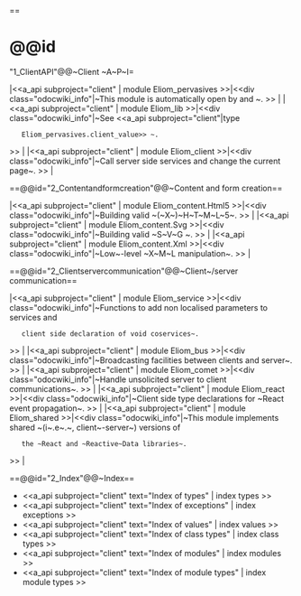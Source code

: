 ==

=@@id="1_ClientAPI"@@~Client ~A~P~I=




|<<a_api subproject="client" | module Eliom_pervasives >>|<<div class="odocwiki_info"|~This module is automatically open by {{{eliomc}}} and {{{js_of_eliom}}}~.
>>
|
|<<a_api subproject="client" | module Eliom_lib >>|<<div class="odocwiki_info"|~See <<a_api subproject="client"|type
    Eliom_pervasives.client_value>> ~.
>>
|
|<<a_api subproject="client" | module Eliom_client >>|<<div class="odocwiki_info"|~Call server side services and change the current page~.
>>
|





==@@id="2_Contentandformcreation"@@~Content and form creation==




|<<a_api subproject="client" | module Eliom_content.Html5 >>|<<div class="odocwiki_info"|~Building valid ~(~X~)~H~T~M~L~5~.
>>
|
|<<a_api subproject="client" | module Eliom_content.Svg >>|<<div class="odocwiki_info"|~Building valid ~S~V~G ~.
>>
|
|<<a_api subproject="client" | module Eliom_content.Xml >>|<<div class="odocwiki_info"|~Low~-level ~X~M~L manipulation~.
>>
|





==@@id="2_Clientservercommunication"@@~Client~/server communication==




|<<a_api subproject="client" | module Eliom_service >>|<<div class="odocwiki_info"|~Functions to add non localised parameters to services and
    client side declaration of void coservices~.
>>
|
|<<a_api subproject="client" | module Eliom_bus >>|<<div class="odocwiki_info"|~Broadcasting facilities between clients and server~.
>>
|
|<<a_api subproject="client" | module Eliom_comet >>|<<div class="odocwiki_info"|~Handle unsolicited server to client communications~.
>>
|
|<<a_api subproject="client" | module Eliom_react >>|<<div class="odocwiki_info"|~Client side type declarations for ~React event propagation~.
>>
|
|<<a_api subproject="client" | module Eliom_shared >>|<<div class="odocwiki_info"|~This module implements shared ~(i~.e~.~, client~-server~) versions of
    the ~React and ~Reactive~Data libraries~.
>>
|





==@@id="2_Index"@@~Index==



* <<a_api subproject="client" text="Index of types" | index types >>
* <<a_api subproject="client" text="Index of exceptions" | index exceptions >>
* <<a_api subproject="client" text="Index of values" | index values >>
* <<a_api subproject="client" text="Index of class types" | index class types >>
* <<a_api subproject="client" text="Index of modules" | index modules >>
* <<a_api subproject="client" text="Index of module types" | index module types >>

